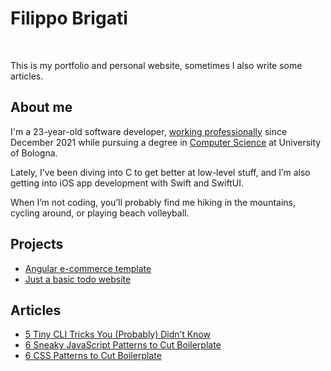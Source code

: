 # Filippo Brigati

<br />

This is my portfolio and personal website, sometimes I also write some articles.

## About me

I'm a 23-year-old software developer, [working professionally](https://www.linkedin.com/in/filippo-brigati/) since December 2021 
while pursuing a degree in [Computer Science](https://corsi.unibo.it/laurea/InformaticaManagement) at University of Bologna.

Lately, I’ve been diving into C to get better at low-level stuff, 
and I’m also getting into iOS app development with Swift and SwiftUI.

When I’m not coding, you’ll probably find me hiking in the mountains, cycling around, or playing beach volleyball.

## Projects

- [Angular e-commerce template](https://github.com/filippobrigati/e-commerce)
- [Just a basic todo website](https://github.com/filippobrigati/pixit)

## Articles

- [5 Tiny CLI Tricks You (Probably) Didn’t Know](/n/1)
- [6 Sneaky JavaScript Patterns to Cut Boilerplate](/n/2)
- [6 CSS Patterns to Cut Boilerplate](/n/3)